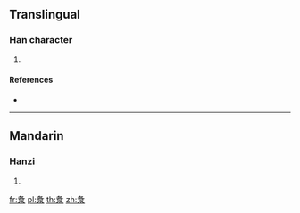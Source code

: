 {{character info/new}}
{{also|洛}}
==Translingual==

===Han character===
{{Han char|rn=85|rad=水|as=06|sn=10|four=|canj=HRE|ids=⿱各水}}

# {{defn|Han|sort=水06}}

====References====
* {{Han ref|kx=0620.160|dkj=17384|hdz=31601.021|uh=6D1C|ud=27932}}

----

==Mandarin==

===Hanzi===
{{cmn-hanzi|pin=[[luò]] ([[luo4]])|wg=lo<sup>4</sup>}}

# {{defn|lang=cmn|sort=水06}}

[[fr:洜]]
[[pl:洜]]
[[th:洜]]
[[zh:洜]]